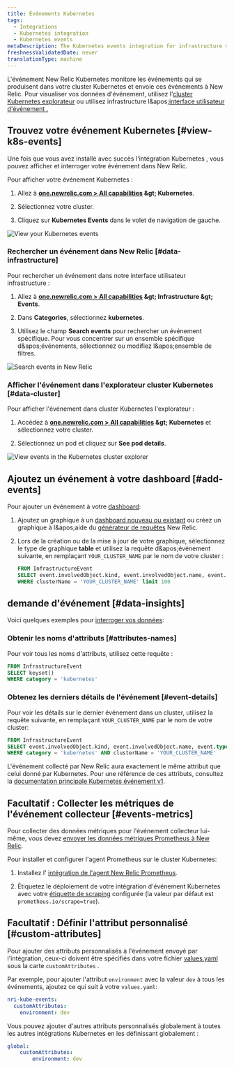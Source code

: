 ```yaml
---
title: Événements Kubernetes
tags:
  - Integrations
  - Kubernetes integration
  - Kubernetes events
metaDescription: The Kubernetes events integration for infrastructure monitoring watches for events happening in Kubernetes clusters and sends them to New Relic.
freshnessValidatedDate: never
translationType: machine
---
```


L&apos;événement New Relic Kubernetes monitore les événements qui se produisent dans votre cluster Kubernetes et envoie ces événements à New Relic. Pour visualiser vos données d&apos;événement, utilisez l&apos;[cluster Kubernetes explorateur](/docs/integrations/kubernetes-integration/cluster-explorer/kubernetes-cluster-explorer) ou utilisez infrastructure l&amp;apos;[interface utilisateur d&apos;événement .](/docs/infrastructure/new-relic-infrastructure/infrastructure-ui-pages/infrastructure-events-page-live-feed-every-config-change)

## Trouvez votre événement Kubernetes [#view-k8s-events]

Une fois que vous avez installé avec succès l&apos;intégration Kubernetes , vous pouvez afficher et interroger votre événement dans New Relic.

Pour afficher votre événement Kubernetes :

1. Allez à <DNT>**[one.newrelic.com &gt; All capabilities](https://one.newrelic.com/all-capabilities) &amp;gt; Kubernetes**</DNT>.

2. Sélectionnez votre cluster.

3. Cliquez sur <DNT>**Kubernetes Events**</DNT> dans le volet de navigation de gauche.

<img title="View your Kubernetes events" alt="View your Kubernetes events" src="/images/kubernetes_screenshot-crop_view-events.webp" />

### Rechercher un événement dans New Relic [#data-infrastructure]

Pour rechercher un événement dans notre interface utilisateur infrastructure :

1. Allez à <DNT>**[one.newrelic.com &gt; All capabilities](https://one.newrelic.com/all-capabilities) &amp;gt; Infrastructure &amp;gt; Events**</DNT>.

2. Dans <DNT>**Categories**</DNT>, sélectionnez <DNT>**kubernetes**</DNT>.

3. Utilisez le champ <DNT>**Search events**</DNT> pour rechercher un événement spécifique. Pour vous concentrer sur un ensemble spécifique d&amp;apos;événements, sélectionnez ou modifiez l&amp;apos;ensemble de filtres.

<img title="Search events in New Relic" alt="Search events in New Relic" src="/images/kubernetes_screenshot-crop_view-events-categories.webp" />

### Afficher l&apos;événement dans l&apos;explorateur cluster Kubernetes [#data-cluster]

Pour afficher l&apos;événement dans cluster Kubernetes l&apos;explorateur :

1. Accédez à <DNT>**[one.newrelic.com &gt; All capabilities](https://one.newrelic.com/all-capabilities) &amp;gt; Kubernetes**</DNT> et sélectionnez votre cluster.

2. Sélectionnez un pod et cliquez sur <DNT>**See pod details**</DNT>.

<img title="View events in the Kubernetes cluster explorer" alt="View events in the Kubernetes cluster explorer" src="/images/kubernetes_screenshot-crop_see-pod-details-link.webp" />

## Ajoutez un événement à votre dashboard [#add-events]

Pour ajouter un événement à votre [dashboard](/docs/dashboards/new-relic-one-dashboards/get-started/introduction-new-relic-one-dashboards):

1. Ajoutez un graphique à un [dashboard nouveau ou existant](/docs/query-your-data/explore-query-data/dashboards/introduction-dashboards/) ou créez un graphique à l&amp;apos;aide du [générateur de requêtes](/docs/chart-builder/use-chart-builder/get-started/introduction-chart-builder) New Relic.

2. Lors de la création ou de la mise à jour de votre graphique, sélectionnez le type de graphique <DNT>**table**</DNT> et utilisez la requête d&amp;apos;événement suivante, en remplaçant `YOUR_CLUSTER_NAME` par le nom de votre cluster :

   ```sql
   FROM InfrastructureEvent
   SELECT event.involvedObject.kind, event.involvedObject.name, event.reason,event.message 
   WHERE clusterName = 'YOUR_CLUSTER_NAME' limit 100
   ```

## demande d&apos;événement [#data-insights]

Voici quelques exemples pour [interroger vos données](/docs/using-new-relic/data/understand-data/query-new-relic-data):

### Obtenir les noms d&apos;attributs [#attributes-names]

Pour voir tous les noms d&apos;attributs, utilisez cette requête :

```sql
FROM InfrastructureEvent
SELECT keyset()
WHERE category = 'kubernetes'
```

### Obtenez les derniers détails de l&apos;événement [#event-details]

Pour voir les détails sur le dernier événement dans un cluster, utilisez la requête suivante, en remplaçant `YOUR_CLUSTER_NAME` par le nom de votre cluster:

```sql
FROM InfrastructureEvent
SELECT event.involvedObject.kind, event.involvedObject.name, event.type, event.message, event.reason
WHERE category = 'kubernetes' AND clusterName = 'YOUR_CLUSTER_NAME'
```

L&apos;événement collecté par New Relic aura exactement le même attribut que celui donné par Kubernetes. Pour une référence de ces attributs, consultez la [documentation principale Kubernetes événement v1](https://kubernetes.io/docs/reference/generated/kubernetes-api/v1.19/#event-v1-core).

## Facultatif : Collecter les métriques de l&apos;événement collecteur [#events-metrics]

Pour collecter des données métriques pour l&apos;événement collecteur lui-même, vous devez [envoyer les données métriques Prometheus à New Relic](/docs/infrastructure/prometheus-integrations/get-started/send-prometheus-metric-data-new-relic/).

Pour installer et configurer l&apos;agent Prometheus sur le cluster Kubernetes:

1. Installez l&apos; [intégration de l&apos;agent New Relic Prometheus](/docs/infrastructure/prometheus-integrations/install-configure-prometheus-agent/install-prometheus-agent/).

2. Étiquetez le déploiement de votre intégration d&apos;événement Kubernetes avec votre [étiquette de scraping](/docs/infrastructure/prometheus-integrations/install-configure-prometheus-agent/setup-prometheus-agent) configurée (la valeur par défaut est `prometheus.io/scrape=true`).

## Facultatif : Définir l&apos;attribut personnalisé [#custom-attributes]

Pour ajouter des attributs personnalisés à l&apos;événement envoyé par l&apos;intégration, ceux-ci doivent être spécifiés dans votre fichier [values.yaml](https://github.com/newrelic/nri-kube-events/blob/main/charts/nri-kube-events/values.yaml) sous la carte `customAttributes` .

Par exemple, pour ajouter l&apos;attribut `environment` avec la valeur `dev` à tous les événements, ajoutez ce qui suit à votre `values.yaml`:

```yml
nri-kube-events:
  customAttributes:
    environment: dev
```

Vous pouvez ajouter d&apos;autres attributs personnalisés globalement à toutes les autres intégrations Kubernetes en les définissant globalement :

```yml
global:
    customAttributes:
        environment: dev
```